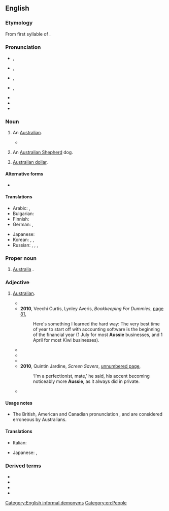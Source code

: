 ==English==
{{wikipedia}}

===Etymology===
From first syllable of {{m|en|Australia}}{{suffix|en||-ie}}.

===Pronunciation===
* {{a|AU}} {{enPR|ŏz'-i}}, {{IPA|/ˈɔzi/|lang=en}}
* {{a|UK}} {{enPR|ŏ'-zi|ŏ'-si}}, {{IPA|/ˈɒzi/|/ˈɒsi/|lang=en}}
* {{a|US}} {{enPR|ô'-zi|ô'-si}}, {{IPA|/ˈɔzi/|/ˈɔsi/|lang=en}}
* {{a|US|Canada|cot-caught}} {{enPR|ŏ'-zi|ŏ'-si}}, {{IPA|/ˈɑzi/|/ˈɑsi/|lang=en}}
* {{audio|EN-AU ck1 Aussie.ogg|Audio (AU)|lang=en}}
* {{rhymes|ɒzi|lang=en}}
* {{rhymes|ɔːsi|lang=en}}

===Noun===
{{en-noun}}

# {{lb|en|colloquial}} An [[Australian]].
#*{{quote-journal|lang=en|year=2015|author=Johnny Lieu|url=https://mashable.com/2015/12/07/cronulla-riots-10-years-on/#WUPkV.afKkqm|title=Cronulla Riots: What happened on one of Australia's darkest days|work=Mashable|passage='Every fucking aussie. Go to Cronulla Beach Sunday for some Leb and wog bashing '''Aussie''' Pride ok.'}}
# {{lb|en|colloquial}} An [[Australian Shepherd]] dog.
# {{lb|en|slang|finance}} [[Australian dollar]].

====Alternative forms====
* {{sense|an Australian}} {{l|en|Ozzie}}

====Translations====
{{trans-top-also|colloquial: an Australian|Australian}}<!--colloquial forms only!-->
* Arabic: {{t|ar|أُوزِي}}, {{t|ar|أُوزِي|tr=ʾozī}}
* Bulgarian: {{t|bg|австралиец}}
* Finnish: {{t+|fi|aussi}}
* German: {{t+|de|Aussie|m}}, {{t+|de|Aussi|m}}
{{trans-mid}}
* Japanese: {{t|ja|オージー|tr=ōjī}}
* Korean: {{t+|ko|오지}}, {{t|ko|오스트레일리아인}}, {{t|ko|호주 사람}}
* Russian: {{t|ru|австра́л|m}} {{qualifier|slang}}, {{t|ru|австра́лка|f}} {{qualifier|slang}}, {{t|ru|о́ззи|m|f}}, {{t|ru|о́зи|m|f}}
{{trans-bottom}}

{{trans-top|colloquial: Australian Shepherd}}
{{trans-mid}}
{{trans-bottom}}

===Proper noun===
{{en-proper noun}}

# {{lb|en|colloquial}} [[Australia]] {{qual|now uncommon except in sporting chants}}.

===Adjective===
{{en-adj|-|more}}

# {{lb|en|chiefly|Australia|New Zealand|British|colloquial}} [[Australian]].
#* {{quote-text|lang=en|year=1998|author=Gordon L. Steinbrook|title=Allies and Mates: An American Soldier with the Australians and New Zealanders in Vietnam 1966-1967|page=63|url=http://books.google.com/books?id=tjFOnGRPSw4C&pg=PA63&dq=%22more%7Cmost+aussie%22+-intitle:%22%22&hl=en&ei=zZe8Tr7fIpCOmQWojtWLBA&sa=X&oi=book_result&ct=result&redir_esc=y#v=onepage&q=%22more%7Cmost%20aussie%22%20-intitle%3A%22%22&f=false|passage=Most '''Aussie''' officers seemed this way to me; always cool, deliberate, and extremely rational in their decision making, a far cry from the American leadership I had seen during my first year in the army.}}
#* '''2010''', Veechi Curtis, Lynley Averis, ''Bookkeeping For Dummies'', [http://books.google.com/books?id=Bn3WQmSwNMYC&pg=PA81&dq=%22more%7Cmost+aussie%22+-intitle:%22%22&hl=en&ei=zZe8Tr7fIpCOmQWojtWLBA&sa=X&oi=book_result&ct=result&redir_esc=y#v=onepage&q=%22more%7Cmost%20aussie%22%20-intitle%3A%22%22&f=false page 81],
#*: Here's something I learned the hard way: The very best time of year to start off with accounting software is the beginning of the financial year (1 July for most '''Aussie''' businesses, and 1 April for most Kiwi businesses).
#* {{quote-text|lang=en|year=2011|author=John Wiley & Sons Inc|title=Wiley Trading Guide|volume=2|page=153|url=http://books.google.com/books?id=fNTkGQiN7D8C&pg=PA152&dq=%22more%7Cmost+aussie%22+-intitle:%22%22&hl=en&ei=r5W8Tr21A8nImAXUxMHDBA&sa=X&oi=book_result&ct=result&redir_esc=y#v=onepage&q=%22more%7Cmost%20aussie%22%20-intitle%3A%22%22&f=false|passage=For example, if you buy US dollars (USD) using Australian dollars (AUD) and the '''Aussie''' dollar falls, you can then sell your US dollars and you will have made money as you will have more '''Aussie''' dollars than you started with.}}
#* {{quote-text|lang=en|year=2008|author=Lois Nicholls|title=Aussie, Actually|page=111|url=http://books.google.com/books?id=TkXLK2Q1Bj0C&pg=PA111&dq=%22more%7Cmost+aussie%22+-intitle:%22%22&hl=en&ei=MJG8TqCCGebamAWBwPSwBA&sa=X&oi=book_result&ct=result&redir_esc=y#v=onepage&q=%22more%7Cmost%20aussie%22%20-intitle%3A%22%22&f=false|passage=They′re the ‘Almost Aussies’ who embrace their new culture with a vengeance – some becoming more '''Aussie''' than Aussies.}}
#* {{quote-text|lang=en|year=2008|author=Janet Fife-Yeomans|title=Heath: A Family's Tale|page=65|url=http://books.google.com/books?id=BXqsNg3h3fQC&pg=PA65&dq=%22more%7Cmost+aussie%22+-intitle:%22%22&hl=en&ei=wZy8Tq6TE-znmAWo58G7BA&sa=X&oi=book_result&ct=result&redir_esc=y#v=onepage&q=%22more%7Cmost%20aussie%22%20-intitle%3A%22%22&f=false|passage=You couldn't get more '''Aussie''' than the cast he chose—or their cars. The goodies drive Holdens and the baddies cruise around in a big, grunting, chocolate-brown Monaro.}}
#* '''2010''', Quintin Jardine, ''Screen Savers'', [http://books.google.com/books?id=3glVv7KjgO8C&pg=PT125&dq=%22more%7Cmost+aussie%22+-intitle:%22%22&hl=en&ei=PaK8Tvj2CI-6iAfWk7i-CQ&sa=X&oi=book_result&ct=result&redir_esc=y#v=onepage&q=%22more%7Cmost%20aussie%22%20-intitle%3A%22%22&f=false unnumbered page],
#*: ‘I'm a perfectionist, mate,’ he said, his accent becoming noticeably more '''Aussie''', as it always did in private.
#*{{quote-journal|lang=en|year=2015|author=Johnny Lieu|url=https://mashable.com/2015/12/07/cronulla-riots-10-years-on/#WUPkV.afKkqm|title=Cronulla Riots: What happened on one of Australia's darkest days|work=Mashable|passage='Every fucking aussie. Go to Cronulla Beach Sunday for some Leb and wog bashing '''Aussie''' Pride ok.'}}

====Usage notes====
* The British, American and Canadian pronunciation {{IPAchar|/ˈɒsi/}}, {{IPAchar|/ˈɔsi/}} and {{IPAchar|/ˈɑsi/}} are considered erroneous by Australians.

====Translations====
{{trans-top|Australian}}
* Italian: {{t+|it|australiano|m}}
{{trans-mid}}
* Japanese: {{t|ja|オージーの|tr=ōjī-no}}, {{t|ja|オーストラリア人の|tr=ōsutoraria-jin-no}}
{{trans-bottom}}

===Derived terms===
* {{l|en|Aussie cozzie}}
* {{l|en|Aussie rules}}
* {{l|en|Aussie salute}}
* {{l|en|Oz}}

[[Category:English informal demonyms]]
[[Category:en:People]]